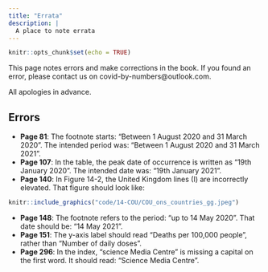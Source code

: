 ```yaml
---
title: "Errata"
description: |
  A place to note errata
---
```


```r
knitr::opts_chunk$set(echo = TRUE)
```

This page notes errors and make corrections in the book. If you found an error, please contact us on covid-by-numbers@outlook.com.

All apologies in advance.

## Errors

- **Page 81**: The footnote starts: "Between 1 August 2020 and 31 March 2020". The intended period was: "Between 1 August 2020 and 31 March 2021".
- **Page 107**: In the table, the peak date of occurrence is written as "19th January 2020". The intended date was: "19th January 2021".
- **Page 140**: In Figure 14-2, the United Kingdom lines (I) are incorrectly elevated. That figure should look like:

```r
knitr::include_graphics("code/14-COU/COU_ons_countries_gg.jpeg")
```

- **Page 148**: The footnote refers to the period: "up to 14 May 2020". That date should be: "14 May 2021".
- **Page 151**: The y-axis label should read "Deaths per 100,000 people", rather than "Number of daily doses".
- **Page 296**: In the index, "science Media Centre" is missing a capital on the first word. It should read: "Science Media Centre".
